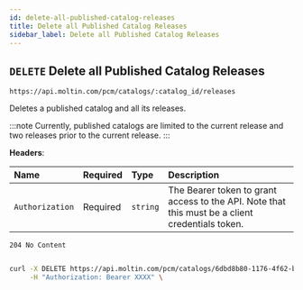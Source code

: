 ```yaml
---
id: delete-all-published-catalog-releases
title: Delete all Published Catalog Releases
sidebar_label: Delete all Published Catalog Releases
---
```


## `DELETE` Delete all Published Catalog Releases

```text
https://api.moltin.com/pcm/catalogs/:catalog_id/releases
```

<!--Another endpoint exists: https://api.moltin.com/pcm/catalogs/:catalog_id/releases/:releaseId It is functionally the same as the preceding endpoint, but no point exposing it until releases are done.-->
Deletes a published catalog and all its releases.

:::note
Currently, published catalogs are limited to the current release and two releases prior to the current release.
:::

<!--DOCUSAURUS_CODE_TABS-->

<!-- Request - PCM -->

**Headers**:

| Name | Required | Type | Description |
| :--- | :--- | :--- | :--- |
| `Authorization` | Required | `string` | The Bearer token to grant access to the API. Note that this must be a client credentials token. |

<!-- Response -->

`204 No Content`

```json

```

<!--END_DOCUSAURUS_CODE_TABS-->

<!--DOCUSAURUS_CODE_TABS-->

<!--cURL-->

```bash
curl -X DELETE https://api.moltin.com/pcm/catalogs/6dbd8b80-1176-4f62-b3c0-b543bc5a5f6a/releases \
     -H "Authorization: Bearer XXXX" \
```

<!--END_DOCUSAURUS_CODE_TABS-->
